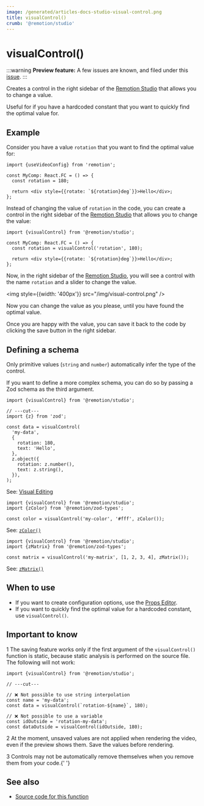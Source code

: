 ```yaml
---
image: /generated/articles-docs-studio-visual-control.png
title: visualControl()
crumb: '@remotion/studio'
---
```


# visualControl()<AvailableFrom v="4.0.292" />

:::warning
**Preview feature:** A few issues are known, and filed under this [issue](https://github.com/remotion-dev/remotion/issues/5210).
:::

Creates a control in the right sidebar of the [Remotion Studio](/docs/studio) that allows you to change a value.

Useful for if you have a hardcoded constant that you want to quickly find the optimal value for.

## Example

Consider you have a value `rotation` that you want to find the optimal value for:

```tsx twoslash title="A simple composition"
import {useVideoConfig} from 'remotion';

const MyComp: React.FC = () => {
  const rotation = 180;

  return <div style={{rotate: `${rotation}deg`}}>Hello</div>;
};
```

Instead of changing the value of `rotation` in the code, you can create a control in the right sidebar of the [Remotion Studio](/docs/studio) that allows you to change the value:

```tsx twoslash title="Creating a visual control with the name 'rotation'"
import {visualControl} from '@remotion/studio';

const MyComp: React.FC = () => {
  const rotation = visualControl('rotation', 180);

  return <div style={{rotate: `${rotation}deg`}}>Hello</div>;
};
```

Now, in the right sidebar of the [Remotion Studio](/docs/studio), you will see a control with the name `rotation` and a slider to change the value.

<img style={{width: '400px'}} src="/img/visual-control.png" />

Now you can change the value as you please, until you have found the optimal value.

Once you are happy with the value, you can save it back to the code by clicking the save button in the right sidebar.

## Defining a schema

Only primitive values (`string` and `number`) automatically infer the type of the control.

If you want to define a more complex schema, you can do so by passing a Zod schema as the third argument.

```tsx twoslash title="Editing an object"
import {visualControl} from '@remotion/studio';

// ---cut---
import {z} from 'zod';

const data = visualControl(
  'my-data',
  {
    rotation: 180,
    text: 'Hello',
  },
  z.object({
    rotation: z.number(),
    text: z.string(),
  }),
);
```

See: [Visual Editing](/docs/visual-editing)

```tsx twoslash title="Editing a color"
import {visualControl} from '@remotion/studio';
import {zColor} from '@remotion/zod-types';

const color = visualControl('my-color', '#fff', zColor());
```

See: [`zColor()`](/docs/zod-types/z-color)

```tsx twoslash title="Editing a matrix"
import {visualControl} from '@remotion/studio';
import {zMatrix} from '@remotion/zod-types';

const matrix = visualControl('my-matrix', [1, 2, 3, 4], zMatrix());
```

See: [`zMatrix()`](/docs/zod-types/z-matrix)

## When to use

- If you want to create configuration options, use the [Props Editor](/docs/visual-editing).
- If you want to quickly find the optimal value for a hardcoded constant, use `visualControl()`.

## Important to know

<Step>1</Step> The saving feature works only if the first argument of the `visualControl()` function is static, because static analysis is performed on the source file. The following will not work:

```tsx twoslash title="❌ This is not possible"
import {visualControl} from '@remotion/studio';

// ---cut---

// ❌ Not possible to use string interpolation
const name = 'my-data';
const data = visualControl(`rotation-${name}`, 180);

// ❌ Not possible to use a variable
const idOutside = 'rotation-my-data';
const dataOutside = visualControl(idOutside, 180);
```

<Step>2</Step> At the moment, unsaved values are not applied when rendering the video, even if the preview shows them. Save the values before rendering.

<Step>3</Step> Controls may not be automatically remove themselves when you remove them from your code.{' '}

## See also

- [Source code for this function](https://github.com/remotion-dev/remotion/blob/main/packages/studio/src/api/visual-control.ts)
